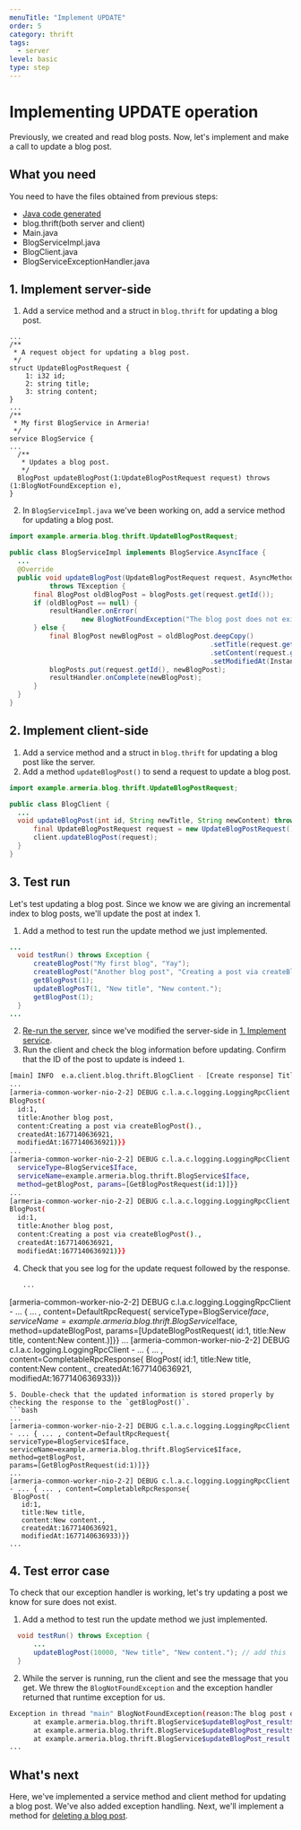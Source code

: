 ```yaml
---
menuTitle: "Implement UPDATE"
order: 5
category: thrift
tags:
  - server
level: basic
type: step
---
```


# Implementing UPDATE operation

Previously, we created and read blog posts. Now, let's implement and make a call to update a blog post.

<TutorialSteps current={5} />

## What you need

You need to have the files obtained from previous steps:

- [Java code generated](/tutorials/thrift/blog/define-service#compile-the-thrift-file)
- blog.thrift(both server and client)
- Main.java
- BlogServiceImpl.java
- BlogClient.java
- BlogServiceExceptionHandler.java

## 1. Implement server-side

1. Add a service method and a struct in `blog.thrift` for updating a blog post.
  ```thrift filename=blog.thrift
  ...
  /**
   * A request object for updating a blog post.
   */
  struct UpdateBlogPostRequest {
      1: i32 id;
      2: string title;
      3: string content;
  }
  ...
  /**
   * My first BlogService in Armeria!
   */
  service BlogService {
  ...
    /**
     * Updates a blog post.
     */
    BlogPost updateBlogPost(1:UpdateBlogPostRequest request) throws (1:BlogNotFoundException e),
  }
  ```
2. In `BlogServiceImpl.java` we've been working on, add a service method for updating a blog post.
  ```java filename=BlogServiceImpl.java
  import example.armeria.blog.thrift.UpdateBlogPostRequest;
  
  public class BlogServiceImpl implements BlogService.AsyncIface {
    ...
    @Override
    public void updateBlogPost(UpdateBlogPostRequest request, AsyncMethodCallback<BlogPost> resultHandler)
            throws TException {
        final BlogPost oldBlogPost = blogPosts.get(request.getId());
        if (oldBlogPost == null) {
            resultHandler.onError(
                    new BlogNotFoundException("The blog post does not exist. ID: " + request.getId()));
        } else {
            final BlogPost newBlogPost = oldBlogPost.deepCopy()
                                                    .setTitle(request.getTitle())
                                                    .setContent(request.getContent())
                                                    .setModifiedAt(Instant.now().toEpochMilli());
            blogPosts.put(request.getId(), newBlogPost);
            resultHandler.onComplete(newBlogPost);
        }
    }
  }
  ```

## 2. Implement client-side

1. Add a service method and a struct in `blog.thrift` for updating a blog post like the server. 
2. Add a method `updateBlogPost()` to send a request to update a blog post.
  ```java filename=BlogClient.java
  import example.armeria.blog.thrift.UpdateBlogPostRequest;

  public class BlogClient {
    ...
    void updateBlogPost(int id, String newTitle, String newContent) throws Exception {
        final UpdateBlogPostRequest request = new UpdateBlogPostRequest().setId(id).setTitle(newTitle).setContent(newContent);
        client.updateBlogPost(request);
    }
  }
  ```

## 3. Test run

Let's test updating a blog post. Since we know we are giving an incremental index to blog posts, we'll update the post at index 1.

1. Add a method to test run the update method we just implemented. 
  ```java filename=BlogClient.java
  ...
    void testRun() throws Exception {
        createBlogPost("My first blog", "Yay");
        createBlogPost("Another blog post", "Creating a post via createBlogPost().");
        getBlogPost(1);
        updateBlogPosT(1, "New title", "New content.");
        getBlogPost(1);
    }
  ...
  ```
2. [Re-run the server](/tutorials/thrift/blog/create-server#7-test-run), since we've modified the server-side in [1. Implement service](#1-implement-server-side).
3. Run the client and check the blog information before updating. Confirm that the ID of the post to update is indeed `1`.
  ```bash
  [main] INFO  e.a.client.blog.thrift.BlogClient - [Create response] Title: Another blog post Content: Creating a post via createBlogPost().
  ...
  [armeria-common-worker-nio-2-2] DEBUG c.l.a.c.logging.LoggingRpcClient - ... { ... , content=CompletableRpcResponse{
  BlogPost(
    id:1, 
    title:Another blog post, 
    content:Creating a post via createBlogPost()., 
    createdAt:1677140636921, 
    modifiedAt:1677140636921)}}
  ...
  [armeria-common-worker-nio-2-2] DEBUG c.l.a.c.logging.LoggingRpcClient - ... { ... ,  content=DefaultRpcRequest{
    serviceType=BlogService$Iface, 
    serviceName=example.armeria.blog.thrift.BlogService$Iface, 
    method=getBlogPost, params=[GetBlogPostRequest(id:1)]}}
  ...
  [armeria-common-worker-nio-2-2] DEBUG c.l.a.c.logging.LoggingRpcClient - ... { ... , content=CompletableRpcResponse{
  BlogPost(
    id:1, 
    title:Another blog post, 
    content:Creating a post via createBlogPost()., 
    createdAt:1677140636921, 
    modifiedAt:1677140636921)}}
  ```
4. Check that you see log for the update request followed by the response.
   ```bash
   ...
  [armeria-common-worker-nio-2-2] DEBUG c.l.a.c.logging.LoggingRpcClient - ... { ... , content=DefaultRpcRequest{
    serviceType=BlogService$Iface, 
    serviceName=example.armeria.blog.thrift.BlogService$Iface, 
    method=updateBlogPost, 
    params=[UpdateBlogPostRequest(
      id:1, 
      title:New title, 
      content:New content.)]}}
   ...
   [armeria-common-worker-nio-2-2] DEBUG c.l.a.c.logging.LoggingRpcClient - ... { ... , content=CompletableRpcResponse{
    BlogPost(
      id:1, 
      title:New title, 
      content:New content., 
      createdAt:1677140636921, 
      modifiedAt:1677140636933)}}
   ```
5. Double-check that the updated information is stored properly by checking the response to the `getBlogPost()`.
  ```bash
  ...
  [armeria-common-worker-nio-2-2] DEBUG c.l.a.c.logging.LoggingRpcClient - ... { ... , content=DefaultRpcRequest{
  serviceType=BlogService$Iface, 
  serviceName=example.armeria.blog.thrift.BlogService$Iface, 
  method=getBlogPost, 
  params=[GetBlogPostRequest(id:1)]}}
  ...
  [armeria-common-worker-nio-2-2] DEBUG c.l.a.c.logging.LoggingRpcClient - ... { ... , content=CompletableRpcResponse{
    BlogPost(
      id:1, 
      title:New title, 
      content:New content., 
      createdAt:1677140636921, 
      modifiedAt:1677140636933)}}
  ...
  ```

## 4. Test error case

To check that our exception handler is working, let's try updating a post we know for sure does not exist.

1. Add a method to test run the update method we just implemented.
  ```java filename=BlogClient.java
    void testRun() throws Exception {
        ...
        updateBlogPost(10000, "New title", "New content."); // add this
    }
  ```
2. While the server is running, run the client and see the message that you get. We threw the `BlogNotFoundException` and the exception handler returned that runtime exception for us.
  ```bash
  Exception in thread "main" BlogNotFoundException(reason:The blog post does not exist. ID: 10000)
        at example.armeria.blog.thrift.BlogService$updateBlogPost_result$updateBlogPost_resultStandardScheme.read(BlogService.java:3974)
        at example.armeria.blog.thrift.BlogService$updateBlogPost_result$updateBlogPost_resultStandardScheme.read(BlogService.java:3950)
        at example.armeria.blog.thrift.BlogService$updateBlogPost_result.read(BlogService.java:3888)
  ...
  ```

## What's next

Here, we've implemented a service method and client method for updating a blog post. We've also added exception handling. Next, we'll implement a method for [deleting a blog post](/tutorials/thrift/blog/implement-delete).

<TutorialSteps current={5} />

